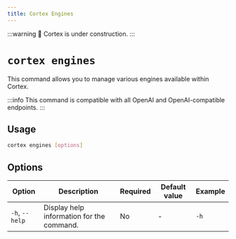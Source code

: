```yaml
---
title: Cortex Engines
---
```


:::warning
🚧 Cortex is under construction.
:::

# `cortex engines`

This command allows you to manage various engines available within Cortex.

:::info
This command is compatible with all OpenAI and OpenAI-compatible endpoints.
:::

## Usage

```bash
cortex engines [options]
```

## Options

| Option            | Description                                           | Required | Default value | Example         |
|-------------------|-------------------------------------------------------|----------|---------------|-----------------|
| `-h`, `--help`    | Display help information for the command.             | No       | -             | `-h`        |
